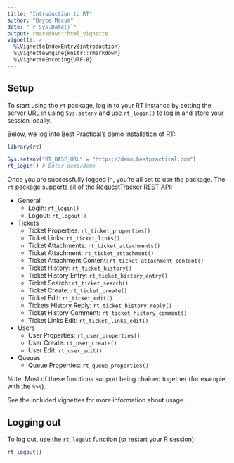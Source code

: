 ```yaml
---
title: "Introduction to RT"
author: "Bryce Mecum"
date: "`r Sys.Date()`"
output: rmarkdown::html_vignette
vignette: >
  %\VignetteIndexEntry{introduction}
  %\VignetteEngine{knitr::rmarkdown}
  %\VignetteEncoding{UTF-8}
---
```


## Setup

To start using the `rt` package, log in to your RT instance by setting the server URL in using `Sys.setenv` and use `rt_login()` to log in and store your session locally.

Below, we log into Best Practical's demo installation of RT:

```r
library(rt)

Sys.setenv("RT_BASE_URL" = "https://demo.bestpractical.com")
rt_login() # Enter demo/demo
```

Once you are successfully logged in, you're all set to use the package.
The `rt` package supports all of the [RequestTracker REST API](https://rt-wiki.bestpractical.com/wiki/REST):

- General
  - Login: `rt_login()`
  - Logout: `rt_logout()`
- Tickets
  - Ticket Properties: `rt_ticket_properties()`
  - Ticket Links: `rt_ticket_links()`
  - Ticket Attachments: `rt_ticket_attachments()`
  - Ticket Attachment: `rt_ticket_attachment()`
  - Ticket Attachment Content: `rt_ticket_attachment_content()`
  - Ticket History: `rt_ticket_history()`
  - Ticket History Entry: `rt_ticket_history_entry()`
  - Ticket Search: `rt_ticket_search()`
  - Ticket Create: `rt_ticket_create()`
  - Ticket Edit: `rt_ticket_edit()`
  - Tickets History Reply: `rt_ticket_history_reply()`
  - Ticket History Comment: `rt_ticket_history_comment()`
  - Ticket Links Edit: `rt_ticket_links_edit()`
- Users
  - User Properties: `rt_user_properties()`
  - User Create: `rt_user_create()`
  - User Edit: `rt_user_edit()`
- Queues
  - Queue Properties: `rt_queue_properties()`

Note: Most of these functions support being chained together (for example, with the `%>%`).

See the included vignettes for more information about usage.

## Logging out

To log out, use the `rt_logout` function (or restart your R session):

```r
rt_logout()
```